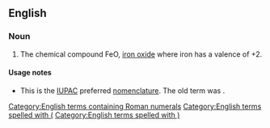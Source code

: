 ==English==
{{wikipedia}}

===Noun===
{{en-noun|-}}

# {{lb|en|chemistry}} The chemical compound FeO, [[iron oxide]] where iron has a valence of +2.

====Usage notes====
* This is the [[IUPAC]] preferred [[nomenclature]]. The old term was {{m|en|ferrous oxide}}.

[[Category:English terms containing Roman numerals]]
[[Category:English terms spelled with (]]
[[Category:English terms spelled with )]]